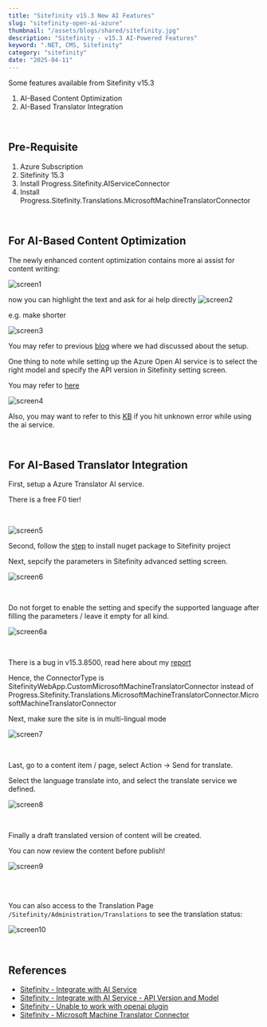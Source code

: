 ```yaml
---
title: "Sitefinity v15.3 New AI Features"
slug: "sitefinity-open-ai-azure"
thumbnail: "/assets/blogs/shared/sitefinity.jpg"
description: "Sitefinity - v15.3 AI-Powered Features"
keyword: ".NET, CMS, Sitefinity"
category: "sitefinity"
date: "2025-04-11"
---
```


Some features available from Sitefinity v15.3

1. AI-Based Content Optimization
2. AI-Based Translator Integration

<br/>

## Pre-Requisite

1. Azure Subscription
2. Sitefinity 15.3 
3. Install Progress.Sitefinity.AIServiceConnector
4. Install Progress.Sitefinity.Translations.MicrosoftMachineTranslatorConnector

<br/>

## For AI-Based Content Optimization

The newly enhanced content optimization contains more ai assist for content writing:

![screen1](/assets/blogs/sitefinity-open-ai-azure/screen-1.png)

now you can highlight the text and ask for ai help directly
![screen2](/assets/blogs/sitefinity-open-ai-azure/screen-2.png)

e.g. make shorter

![screen3](/assets/blogs/sitefinity-open-ai-azure/screen-3.png)

You may refer to previous [blog](/blogs/sitefinity-open-ai) where we had discussed about the setup.

One thing to note while setting up the Azure Open AI service is to select the right model and specify the API version in Sitefinity setting screen.

You may refer to [here](https://www.progress.com/documentation/sitefinity-cms/integrate-ai-services#azure-openai-api-versions-and-ai-models)

![screen4](/assets/blogs/sitefinity-open-ai-azure/screen-4.png)

Also, you may want to refer to this [KB](https://community.progress.com/s/article/unable-to-work-with-openai-plug-in) if you hit unknown error while using the ai service.

<br/>

## For AI-Based Translator Integration

First, setup a Azure Translator AI service.

There is a free F0 tier!

<br />

![screen5](/assets/blogs/sitefinity-open-ai-azure/screen-5.png)

Second, follow the [step](https://www.progress.com/documentation/sitefinity-cms/microsoft-machine-translator-connector) to install nuget package to Sitefinity project

Next, sepcify the parameters in Sitefinity advanced setting screen.

![screen6](/assets/blogs/sitefinity-open-ai-azure/screen-6.png)

<br />

Do not forget to enable the setting and specify the supported language after filling the parameters / leave it empty for all kind.

![screen6a](/assets/blogs/sitefinity-open-ai-azure/screen-6a.png)

<br />

There is a bug in v15.3.8500, read here about my [report](https://community.progress.com/s/question/0D5Pb000025XPjnKAG/could-be-a-bug-in-microsoftmachinetranslatorconnector-sitefinity-v153)

Hence, the ConnectorType is SitefinityWebApp.CustomMicrosoftMachineTranslatorConnector instead of Progress.Sitefinity.Translations.MicrosoftMachineTranslatorConnector.MicrosoftMachineTranslatorConnector

Next, make sure the site is in multi-lingual mode

![screen7](/assets/blogs/sitefinity-open-ai-azure/screen-7.png)

<br />

Last, go to a content item / page, select Action -> Send for translate.

Select the language translate into, and select the translate service we defined.

![screen8](/assets/blogs/sitefinity-open-ai-azure/screen-8.png)

<br />

Finally a draft translated version of content will be created.

You can now review the content before publish!

![screen9](/assets/blogs/sitefinity-open-ai-azure/screen-9.png)

<br />
<br />

You can also access to the Translation Page ```/Sitefinity/Administration/Translations``` to see the translation status:

![screen10](/assets/blogs/sitefinity-open-ai-azure/screen-10.png)

<br />

## References

- [Sitefinity - Integrate with AI Service](https://www.progress.com/documentation/sitefinity-cms/integrate-ai-services)
- [Sitefinity - Integrate with AI Service - API Version and Model](https://www.progress.com/documentation/sitefinity-cms/integrate-ai-services#azure-openai-api-versions-and-ai-models)
- [Sitefinity - Unable to work with openai plugin](https://community.progress.com/s/article/unable-to-work-with-openai-plug-in)
- [Sitefinity - Microsoft Machine Translator Connector](https://www.progress.com/documentation/sitefinity-cms/microsoft-machine-translator-connector)